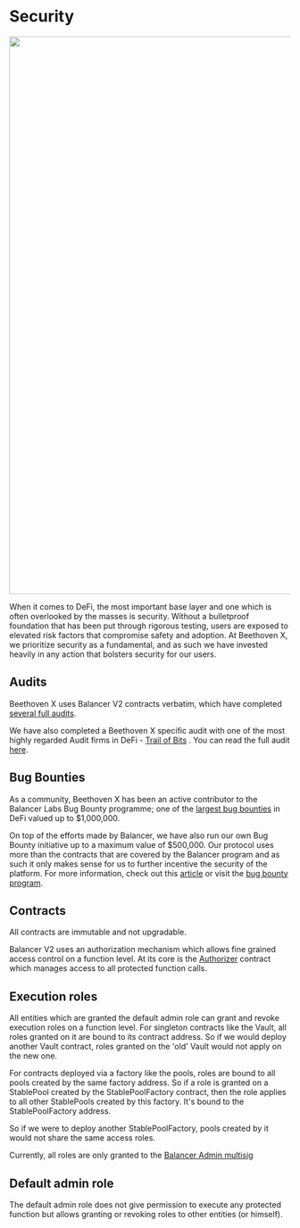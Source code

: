 # Security
<img width="1000" src= "https://user-images.githubusercontent.com/109503546/208098525-d55007cd-0d2f-4970-a199-074fe3ee14fd.png" />

When it comes to DeFi, the most important base layer and one which is often overlooked by the masses is security. Without a bulletproof foundation that has been put through rigorous testing, users are exposed to elevated risk factors that compromise safety and adoption. At Beethoven X, we prioritize security as a fundamental, and as such we have invested heavily in any action that bolsters security for our users.

## Audits

Beethoven X uses Balancer V2 contracts verbatim, which have completed [several full audits](https://docs.balancer.fi/core-concepts/security/audits). 

We have also completed a Beethoven X specific audit with one of the most highly regarded Audit firms in DeFi - [Trail of Bits](https://www.trailofbits.com) . You can read the full audit [here](https://github.com/trailofbits/publications/blob/master/reviews/BeethovenXSummary.pdf).


## Bug Bounties

As a community, Beethoven X has been an active contributor to the Balancer Labs Bug Bounty programme; one of the [largest bug bounties](https://immunefi.com/bounty/balancer/) in DeFi valued up to $1,000,000. 

On top of the efforts made by Balancer, we have also run our own Bug Bounty initiative up to a maximum value of $500,000. 
Our protocol uses more than the contracts that are covered by the Balancer program and as such it only makes sense for us to further 
incentive the security of the platform. For more information, check out this [article](https://medium.com/beethoven-x/beethoven-x-bug-bounty-program-33f41da42779) or visit the [bug bounty program](https://immunefi.com/bounty/beethovenx/).

## Contracts

All contracts are immutable and not upgradable. 

Balancer V2 uses an authorization mechanism which allows fine grained access control on a function level. At its core is the [Authorizer](https://ftmscan.com/address/0x974D3FF709D84Ba44cde3257C0B5B0b14C081Ce9) contract which manages access to all protected function calls.

## Execution roles

All entities which are granted the default admin role can grant and revoke execution roles on a function level. For singleton contracts like the Vault, all roles granted on it are bound to its contract address. So if we would deploy another Vault contract, roles granted on the 'old' Vault would not apply on the new one. 

For contracts deployed via a factory like the pools, roles are bound to all pools created by the same factory address. So if a role is granted on a StablePool created by the StablePoolFactory contract, then the role applies to all other StablePools created by this factory. It's bound to the StablePoolFactory address. 

So if we were to deploy another StablePoolFactory, pools created by it would not share the same access roles.

Currently, all roles are only granted to the [Balancer Admin multisig](https://safe.fantom.network/ftm:0x9d0327954009C59eD70Dc98b7726e911879d4D92)


## Default admin role

The default admin role does not give permission to execute any protected function but allows granting or revoking roles to other entities (or himself).
